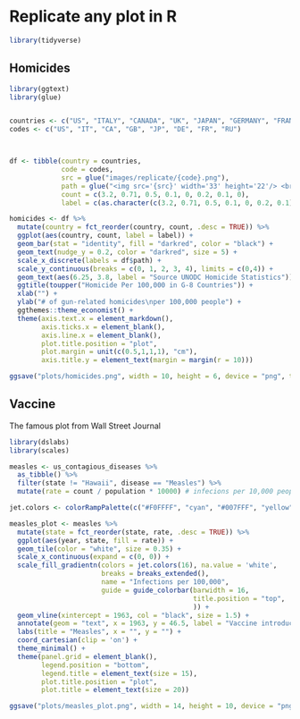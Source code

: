 
# Replicate any plot in R  

```r
library(tidyverse)
```



## Homicides  

```r
library(ggtext)
library(glue)


countries <- c("US", "ITALY", "CANADA", "UK", "JAPAN", "GERMANY", "FRANCE", "RUSSIA")
codes <- c("US", "IT", "CA", "GB", "JP", "DE", "FR", "RU")



df <- tibble(country = countries,
             code = codes,
             src = glue("images/replicate/{code}.png"),
             path = glue("<img src='{src}' width='33' height='22'/> <br><span>{country}</span>"),
             count = c(3.2, 0.71, 0.5, 0.1, 0, 0.2, 0.1, 0),
             label = c(as.character(c(3.2, 0.71, 0.5, 0.1, 0, 0.2, 0.1)), "No Data"))

```


```r
homicides <- df %>% 
  mutate(country = fct_reorder(country, count, .desc = TRUE)) %>%
  ggplot(aes(country, count, label = label)) +
  geom_bar(stat = "identity", fill = "darkred", color = "black") +
  geom_text(nudge_y = 0.2, color = "darkred", size = 5) +
  scale_x_discrete(labels = df$path) + 
  scale_y_continuous(breaks = c(0, 1, 2, 3, 4), limits = c(0,4)) +   
  geom_text(aes(6.25, 3.8, label = "Source UNODC Homicide Statistics")) + 
  ggtitle(toupper("Homicide Per 100,000 in G-8 Countries")) + 
  xlab("") + 
  ylab("# of gun-related homicides\nper 100,000 people") +
  ggthemes::theme_economist() +
  theme(axis.text.x = element_markdown(),
        axis.ticks.x = element_blank(),
        axis.line.x = element_blank(),
        plot.title.position = "plot",
        plot.margin = unit(c(0.5,1,1,1), "cm"),
        axis.title.y = element_text(margin = margin(r = 10)))

ggsave("plots/homicides.png", width = 10, height = 6, device = "png", type = "cairo")
```

## Vaccine  

The famous plot from Wall Street Journal  

```r
library(dslabs)
library(scales)

measles <- us_contagious_diseases %>% 
  as_tibble() %>%
  filter(state != "Hawaii", disease == "Measles") %>%
  mutate(rate = count / population * 10000) # infecions per 10,000 people  

jet.colors <- colorRampPalette(c("#F0FFFF", "cyan", "#007FFF", "yellow", "#FFBF00", "orange", "red", "#7F0000"), bias = 2.25)
```


```r
measles_plot <- measles %>% 
  mutate(state = fct_reorder(state, rate, .desc = TRUE)) %>%
  ggplot(aes(year, state, fill = rate)) +
  geom_tile(color = "white", size = 0.35) +
  scale_x_continuous(expand = c(0, 0)) +
  scale_fill_gradientn(colors = jet.colors(16), na.value = 'white',
                       breaks = breaks_extended(),
                       name = "Infections per 100,000",
                       guide = guide_colorbar(barwidth = 16,
                                              title.position = "top",
                                              )) +
  geom_vline(xintercept = 1963, col = "black", size = 1.5) +
  annotate(geom = "text", x = 1963, y = 46.5, label = "Vaccine introduced", size = 6, hjust = -0.1) + 
  labs(title = "Measles", x = "", y = "") + 
  coord_cartesian(clip = 'on') + 
  theme_minimal() + 
  theme(panel.grid = element_blank(),
        legend.position = "bottom",
        legend.title = element_text(size = 15),
        plot.title.position = "plot",
        plot.title = element_text(size = 20))

ggsave("plots/measles_plot.png", width = 14, height = 10, device = "png", type = "cairo")
```


